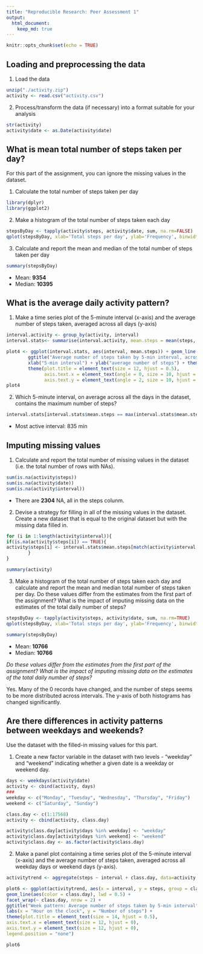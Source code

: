 ---
title: "Reproducible Research: Peer Assessment 1"
output: 
  html_document:
    keep_md: true
---

```{r setup, include=FALSE}
knitr::opts_chunk$set(echo = TRUE)
```


## Loading and preprocessing the data

1. Load the data
```{r, echo=TRUE}
unzip("./activity.zip")
activity <- read.csv("activity.csv")
```

2. Process/transform the data (if necessary) into a format suitable for your analysis
```{r, echo=TRUE}
str(activity)
activity$date <- as.Date(activity$date)
```


## What is mean total number of steps taken per day?

For this part of the assignment, you can ignore the missing values in the dataset.

1. Calculate the total number of steps taken per day
```{r, echo=TRUE, message=FALSE}
library(dplyr)
library(ggplot2)
```

2. Make a histogram of the total number of steps taken each day
```{r, echo=TRUE}
stepsByDay <- tapply(activity$steps, activity$date, sum, na.rm=FALSE)
qplot(stepsByDay, xlab='Total steps per day', ylab='Frequency', binwidth=1000)

```

3. Calculate and report the mean and median of the total number of steps taken per day
```{r, echo=TRUE}
summary(stepsByDay)
```

- Mean: **9354**
- Median: **10395**



## What is the average daily activity pattern?

1. Make a time series plot of the 5-minute interval (x-axis) and the average number of steps taken, averaged across all days (y-axis)

```{r, echo=TRUE}
interval.activity <- group_by(activity, interval)
interval.stats<- summarise(interval.activity, mean.steps = mean(steps, na.rm = TRUE))
```


```{r, echo=TRUE}
plot4 <- ggplot(interval.stats, aes(interval, mean.steps)) + geom_line() + 
        ggtitle("Average number of steps taken by 5-min interval, across all days") + 
        xlab("5-min interval") + ylab("average number of steps") + theme_bw() +
        theme(plot.title = element_text(size = 12, hjust = 0.5),
              axis.text.x = element_text(angle = 0, size = 10, hjust = 1),
              axis.text.y = element_text(angle = 2, size = 10, hjust = 1))
plot4
```


2. Which 5-minute interval, on average across all the days in the dataset, contains the maximum number of steps?
```{r, echo=TRUE}
interval.stats[interval.stats$mean.steps == max(interval.stats$mean.steps),]
```
- Most active interval: 835 min


## Imputing missing values


1. Calculate and report the total number of missing values in the dataset (i.e. the total number of rows with NAs).
```{r, echo=TRUE}
sum(is.na(activity$steps))
sum(is.na(activity$date))
sum(is.na(activity$interval))
```
- There are **2304** NA, all in the steps colunm.

2. Devise a strategy for filling in all of the missing values in the dataset. Create a new dataset that is equal to the original dataset but with the missing data filled in.
```{r, echo=TRUE, warning=FALSE}
for (i in 1:length(activity$interval)){
if(is.na(activity$steps[i]) == TRUE){
activity$steps[i] <- interval.stats$mean.steps[match(activity$interval[i], interval.stats$interval)]
        }
}
```

```{r, echo=TRUE, warning=FALSE}
summary(activity)
```

3. Make a histogram of the total number of steps taken each day and calculate and report the mean and median total number of steps taken per day. Do these values differ from the estimates from the first part of the assignment? What is the impact of imputing missing data on the estimates of the total daily number of steps?
```{r, echo=TRUE}
stepsByDay <- tapply(activity$steps, activity$date, sum, na.rm=TRUE)
qplot(stepsByDay, xlab='Total steps per day', ylab='Frequency', binwidth=1000)
```

```{r, echo=TRUE}
summary(stepsByDay)
```

- Mean: **10766**
- Median: **10766**

*Do these values differ from the estimates from the first part of the assignment? What is the impact of imputing missing data on the estimates of the total daily number of steps?*

Yes. Many of the 0 records have changed, and the number of steps seems to be more distributed across intervals. The y-axis of both histograms has changed significantly.


## Are there differences in activity patterns between weekdays and weekends?


Use the dataset with the filled-in missing values for this part.

1. Create a new factor variable in the dataset with two levels - "weekday" and "weekend" indicating whether a given date is a weekday or weekend day.
```{r, echo=TRUE}
days <- weekdays(activity$date)
activity <- cbind(activity, days)
###
weekday <- c("Monday", "Tuesday", "Wednesday", "Thursday", "Friday")
weekend <- c("Saturday", "Sunday")

class.day <- c(1:17568)
activity <- cbind(activity, class.day)

activity$class.day[activity$days %in% weekday] <- "weekday"
activity$class.day[activity$days %in% weekend] <- "weekend"
activity$class.day <- as.factor(activity$class.day)

```

2. Make a panel plot containing a time series plot of the 5-minute interval (x-axis) and the average number of steps taken, averaged across all weekday days or weekend days (y-axis).

```{r, echo=TRUE}
activitytrend <- aggregate(steps ~ interval + class.day, data=activity, mean)

plot6 <- ggplot(activitytrend, aes(x = interval, y = steps, group = class.day)) + 
geom_line(aes(color = class.day), lwd = 0.5) + 
facet_wrap(~ class.day, nrow = 2) +
ggtitle("Week pattern: Average number of steps taken by 5-min interval") + 
labs(x = "Hour on the clock", y = "Number of steps") +
theme(plot.title = element_text(size = 14, hjust = 0.5),
axis.text.x = element_text(size = 12, hjust = 0),
axis.text.y = element_text(size = 12, hjust = 0),
legend.position = "none")

plot6

```



